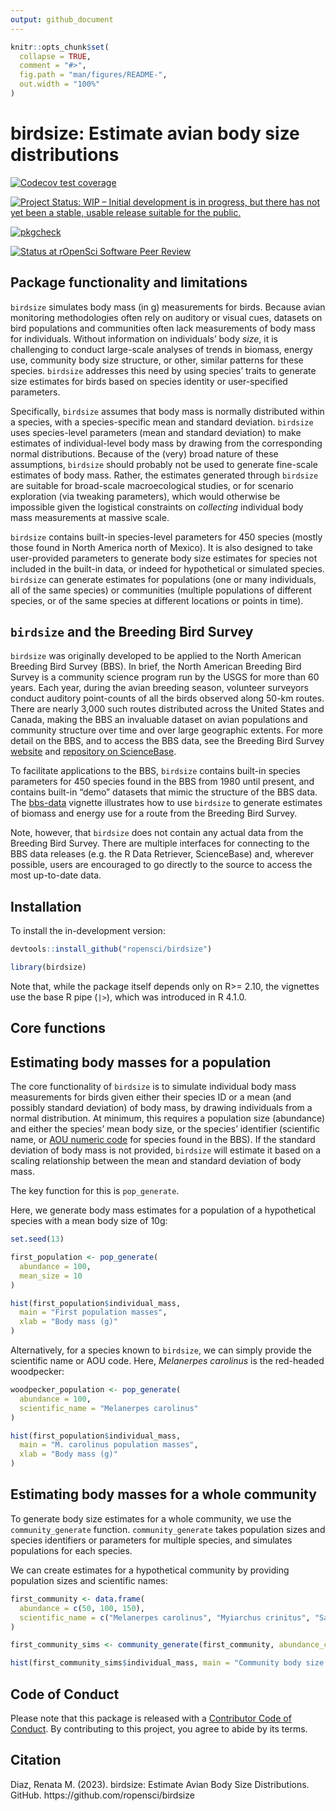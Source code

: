 ```yaml
---
output: github_document
---
```


<!-- README.md is generated from README.Rmd. Please edit that file -->

```r
knitr::opts_chunk$set(
  collapse = TRUE,
  comment = "#>",
  fig.path = "man/figures/README-",
  out.width = "100%"
)
```

# birdsize: Estimate avian body size distributions


<!-- badges: start -->
[![Codecov test coverage](https://codecov.io/gh/diazrenata/birdsize/branch/main/graph/badge.svg)](https://codecov.io/gh/diazrenata/birdsize?branch=main)


[![Project Status: WIP – Initial development is in progress, but there has not yet been a stable, usable release suitable for the public.](https://www.repostatus.org/badges/latest/active.svg)](https://www.repostatus.org/#active)

[![pkgcheck](https://github.com/ropensci/birdsize/workflows/pkgcheck/badge.svg)](https://github.com/ropensci/birdsize/actions?query=workflow%3Apkgcheck)

[![Status at rOpenSci Software Peer Review](https://badges.ropensci.org/577_status.svg)](https://github.com/ropensci/software-review/issues/577)
<!-- badges: end -->

## Package functionality and limitations

`birdsize` simulates body mass (in g) measurements for birds. Because avian  monitoring methodologies often rely on auditory or visual cues, datasets on bird populations and communities often lack measurements of body mass for individuals. Without information on individuals' body *size*, it is challenging to conduct large-scale analyses of trends in biomass, energy use, community body size structure, or other, similar patterns for these species. `birdsize` addresses this need by using species' traits to generate size estimates for birds based on species identity or user-specified parameters. 

Specifically, `birdsize` assumes that body mass is normally distributed within a species, with a species-specific mean and standard deviation. `birdsize` uses species-level parameters (mean and standard deviation) to make estimates of individual-level body mass by drawing from the corresponding normal distributions. Because of the (very) broad nature of these assumptions,  `birdsize` should probably not be used to generate fine-scale estimates of body mass. Rather, the estimates generated through `birdsize` are suitable for broad-scale macroecological studies, or for scenario exploration (via tweaking parameters), which would otherwise be impossible given the logistical constraints on _collecting_ individual body mass measurements at massive scale. 

`birdsize` contains built-in species-level parameters for 450 species (mostly those found in North America north of Mexico). It is also designed to take user-provided parameters to generate body size estimates for species not included in the built-in data, or indeed for hypothetical or simulated species. `birdsize` can generate estimates for populations (one or many individuals, all of the same species) or communities (multiple populations of different species, or of the same species at different locations or points in time). 


## `birdsize` and the Breeding Bird Survey

`birdsize` was originally developed to be applied to the North American Breeding Bird Survey (BBS). In brief, the North American Breeding Bird Survey is a community science program run by the USGS for more than 60 years. Each year, during the avian breeding season, volunteer surveyors conduct auditory point-counts of all the birds observed along 50-km routes. There are nearly 3,000 such routes distributed across the United States and Canada, making the BBS an invaluable dataset on avian populations and community structure over time and over large geographic extents. For more detail on the BBS, and to access the BBS data, see the Breeding Bird Survey [website](https://www.pwrc.usgs.gov/bbs/) and [repository on ScienceBase](https://doi.org/10.5066/P9J6QUF6). 

To facilitate applications to the BBS, `birdsize` contains built-in species parameters for 450 species found in the BBS from 1980 until present, and contains built-in "demo" datasets that mimic the structure of the BBS data. The [bbs-data]() vignette illustrates how to use `birdsize` to generate estimates of biomass and energy use for a route from the Breeding Bird Survey. 

Note, however, that `birdsize` does not contain any actual data from the Breeding Bird Survey. There are multiple interfaces for connecting to the BBS data releases (e.g. the R Data Retriever, ScienceBase) and, wherever possible, users are encouraged to go directly to the source to access the most up-to-date data. 


## Installation

To install the in-development version:

```r
devtools::install_github("ropensci/birdsize")
```

```r
library(birdsize)
```

Note that, while the package itself depends only on R>= 2.10, the vignettes use the base R pipe (`|>`), which was introduced in R 4.1.0.

## Core functions

## Estimating body masses for a population

The core functionality of `birdsize` is to simulate individual body mass measurements for birds given either their species ID or a mean (and possibly standard deviation) of body mass, by drawing individuals from a normal distribution. At minimum, this requires a population size (abundance) and either the species' mean body size, or the species' identifier (scientific name, or [AOU numeric code](https://www.pwrc.usgs.gov/bbs/specieslist.html) for species found in the BBS). If the standard deviation of body mass is not provided, `birdsize` will estimate it based on a scaling relationship between the mean and standard deviation of body mass. 

The key function for this is `pop_generate`. 

Here, we generate body mass estimates for a population of a hypothetical species with a mean body size of 10g:

```r
set.seed(13)

first_population <- pop_generate(
  abundance = 100,
  mean_size = 10
)

hist(first_population$individual_mass,
  main = "First population masses",
  xlab = "Body mass (g)"
)
```


Alternatively, for a species known to `birdsize`, we can simply provide the scientific name or AOU code. Here, _Melanerpes carolinus_ is the red-headed woodpecker:

```r
woodpecker_population <- pop_generate(
  abundance = 100,
  scientific_name = "Melanerpes carolinus"
)

hist(first_population$individual_mass,
  main = "M. carolinus population masses",
  xlab = "Body mass (g)"
)
```



## Estimating body masses for a whole community

To generate body size estimates for a whole community, we use the `community_generate` function. `community_generate` takes population sizes and species identifiers or parameters for multiple species, and simulates populations for each species.

We can create estimates for a hypothetical community by providing population sizes and scientific names:

```r
first_community <- data.frame(
  abundance = c(50, 100, 150),
  scientific_name = c("Melanerpes carolinus", "Myiarchus crinitus", "Sayornis phoebe")
)

first_community_sims <- community_generate(first_community, abundance_column_name = "abundance")

hist(first_community_sims$individual_mass, main = "Community body size distribution", xlab = "Body mass", breaks = 50)
```

## Code of Conduct
Please note that this package is released with a [Contributor Code of Conduct](https://ropensci.org/code-of-conduct/). 
By contributing to this project, you agree to abide by its terms.

## Citation

Diaz, Renata M. (2023). birdsize: Estimate Avian Body Size
  Distributions. GitHub. https://github.com/ropensci/birdsize 
